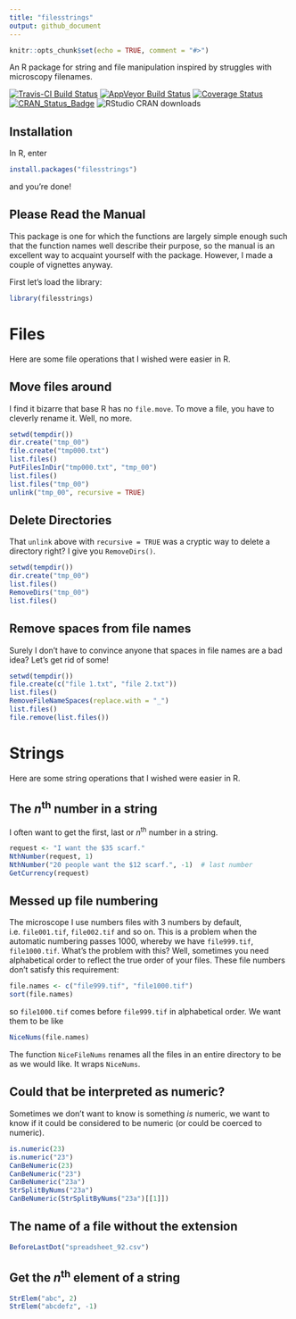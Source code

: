 ```yaml
---
title: "filesstrings"
output: github_document
---
```


```r
knitr::opts_chunk$set(echo = TRUE, comment = "#>")
```

An R package for string and file manipulation inspired by struggles with microscopy filenames.

[![Travis-CI Build Status](https://travis-ci.org/rorynolan/filesstrings.svg?branch=master)](https://travis-ci.org/rorynolan/filesstrings)
[![AppVeyor Build Status](https://ci.appveyor.com/api/projects/status/github/rorynolan/filesstrings?branch=master&svg=true)](https://ci.appveyor.com/project/rorynolan/filesstrings)
[![Coverage Status](https://img.shields.io/codecov/c/github/rorynolan/filesstrings/master.svg)](https://codecov.io/github/rorynolan/filesstrings?branch=master)
[![CRAN_Status_Badge](http://www.r-pkg.org/badges/version/filesstrings)](https://cran.r-project.org/package=filesstrings)
![RStudio CRAN downloads](http://cranlogs.r-pkg.org/badges/grand-total/filesstrings)

## Installation
In R, enter
```r
install.packages("filesstrings")
```
and you're done!

## Please Read the Manual
This package is one for which the functions are largely simple enough such that the function names well describe their purpose, so the manual is an excellent way to acquaint yourself with the package. However, I made a couple of vignettes anyway.

First let's load the library: 
```r
library(filesstrings)
```

# Files

Here are some file operations that I wished were easier in R.

## Move files around
I find it bizarre that base R has no `file.move`. To move a file, you have to cleverly rename it. Well, no more.
```r
setwd(tempdir())
dir.create("tmp_00")
file.create("tmp000.txt")
list.files()
PutFilesInDir("tmp000.txt", "tmp_00")
list.files()
list.files("tmp_00")
unlink("tmp_00", recursive = TRUE)
```

## Delete Directories
That `unlink` above with `recursive = TRUE` was a cryptic way to delete a directory right? I give you `RemoveDirs()`.
```r
setwd(tempdir())
dir.create("tmp_00")
list.files()
RemoveDirs("tmp_00")
list.files()
```

## Remove spaces from file names
Surely I don't have to convince anyone that spaces in file names are a bad idea? Let's get rid of some!
```r
setwd(tempdir())
file.create(c("file 1.txt", "file 2.txt"))
list.files()
RemoveFileNameSpaces(replace.with = "_")
list.files()
file.remove(list.files())
```

# Strings

Here are some string operations that I wished were easier in R.

## The *n*^th^ number in a string
I often want to get the first, last or *n*^th^ number in a string.
```r
request <- "I want the $35 scarf."
NthNumber(request, 1)
NthNumber("20 people want the $12 scarf.", -1)  # last number
GetCurrency(request)
```

## Messed up file numbering
The microscope I use numbers files with 3 numbers by default, i.e. `file001.tif`, `file002.tif` and so on. This is a problem when the automatic numbering passes 1000, whereby we have `file999.tif`, `file1000.tif`. What's the problem with this? Well, sometimes you need alphabetical order to reflect the true order of your files. These file numbers don't satisfy this requirement:
```r
file.names <- c("file999.tif", "file1000.tif")
sort(file.names)
```
so `file1000.tif` comes before `file999.tif` in alphabetical order. We want them to be like
```r
NiceNums(file.names)
```
The function `NiceFileNums` renames all the files in an entire directory to be as we would like. It wraps `NiceNums`.

## Could that be interpreted as numeric?
Sometimes we don't want to know is something *is* numeric, we want to know if it could be considered to be numeric (or could be coerced to numeric).
```r
is.numeric(23)
is.numeric("23")
CanBeNumeric(23)
CanBeNumeric("23")
CanBeNumeric("23a")
StrSplitByNums("23a")
CanBeNumeric(StrSplitByNums("23a")[[1]])
```

## The name of a file without the extension
```r
BeforeLastDot("spreadsheet_92.csv")
```

## Get the *n*^th^ element of a string
```r
StrElem("abc", 2)
StrElem("abcdefz", -1)
```
